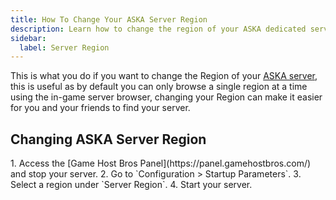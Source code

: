```yaml
---
title: How To Change Your ASKA Server Region
description: Learn how to change the region of your ASKA dedicated server.
sidebar:
  label: Server Region
---
```


This is what you do if you want to change the Region of your [ASKA server](https://www.gamehostbros.com/aska-server-hosting/), this is useful as by default you can only browse a single region at a time using the in-game server browser, changing your Region can make it easier for you and your friends to find your server.

## Changing ASKA Server Region

<Steps>
1. Access the [Game Host Bros Panel](https://panel.gamehostbros.com/) and stop your server.
2. Go to `Configuration > Startup Parameters`.
3. Select a region under `Server Region`.
4. Start your server.
</Steps>